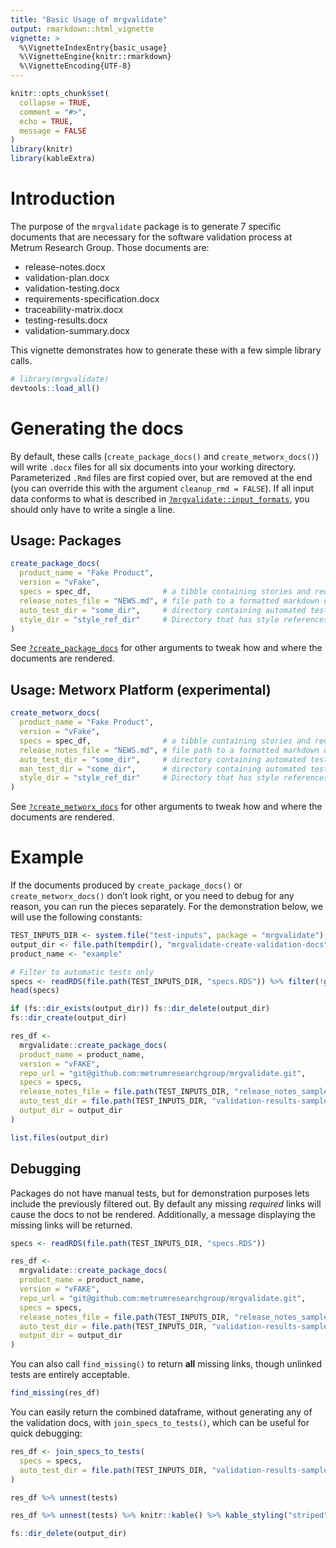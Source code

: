 ```yaml
---
title: "Basic Usage of mrgvalidate"
output: rmarkdown::html_vignette
vignette: >
  %\VignetteIndexEntry{basic_usage}
  %\VignetteEngine{knitr::rmarkdown}
  %\VignetteEncoding{UTF-8}
---
```


```r
knitr::opts_chunk$set(
  collapse = TRUE,
  comment = "#>",
  echo = TRUE,
  message = FALSE
)
library(knitr)
library(kableExtra)
```

# Introduction

The purpose of the `mrgvalidate` package is to generate 7 specific documents that are necessary for the software validation process at Metrum Research Group. Those documents are:

* release-notes.docx
* validation-plan.docx
* validation-testing.docx
* requirements-specification.docx
* traceability-matrix.docx
* testing-results.docx
* validation-summary.docx

This vignette demonstrates how to generate these with a few simple library calls.

```r
# library(mrgvalidate)
devtools::load_all()
```

# Generating the docs

By default, these calls (`create_package_docs()` and `create_metworx_docs()`) will write `.docx` files for all six documents into your working directory. Parameterized `.Rmd` files are first copied over, but are removed at the end (you can override this with the argument `cleanup_rmd = FALSE`). If all input data conforms to what is described in [`?mrgvalidate::input_formats`](https://metrumresearchgroup.github.io/mrgvalidate/reference/input_formats.html), you should only have to write a single a line.

## Usage: Packages

```r
create_package_docs(
  product_name = "Fake Product", 
  version = "vFake", 
  specs = spec_df,                # a tibble containing stories and requirements to validate
  release_notes_file = "NEWS.md", # file path to a formatted markdown doc of release notes.
  auto_test_dir = "some_dir",     # directory containing automated test results
  style_dir = "style_ref_dir"     # Directory that has style references for the generated docx files
)
```

See [`?create_package_docs`](https://metrumresearchgroup.github.io/mrgvalidate/reference/create_package_docs.html) for other arguments to tweak how and where the documents are rendered.

## Usage: Metworx Platform (experimental)

```r
create_metworx_docs(
  product_name = "Fake Product", 
  version = "vFake", 
  specs = spec_df,                # a tibble containing stories and requirements to validate
  release_notes_file = "NEWS.md", # file path to a formatted markdown doc of release notes.
  auto_test_dir = "some_dir",     # directory containing automated test results
  man_test_dir = "some_dir",      # directory containing automated test results
  style_dir = "style_ref_dir"     # Directory that has style references for the generated docx files
)
```

See [`?create_metworx_docs`](https://metrumresearchgroup.github.io/mrgvalidate/reference/create_metworx_docs.html) for other arguments to tweak how and where the documents are rendered.

# Example

If the documents produced by `create_package_docs()` or `create_metworx_docs()` don't look right, or you need to debug for any reason, you can run the pieces separately. For the demonstration below, we will use the following constants:

```r
TEST_INPUTS_DIR <- system.file("test-inputs", package = "mrgvalidate"); print(TEST_INPUTS_DIR)
output_dir <- file.path(tempdir(), "mrgvalidate-create-validation-docs"); print(output_dir)
product_name <- "example"

# Filter to automatic tests only
specs <- readRDS(file.path(TEST_INPUTS_DIR, "specs.RDS")) %>% filter(!grepl("MAN", TestIds))
head(specs)
```

```r
if (fs::dir_exists(output_dir)) fs::dir_delete(output_dir)
fs::dir_create(output_dir)
```

```r
res_df <- 
  mrgvalidate::create_package_docs(
  product_name = product_name,
  version = "vFAKE",
  repo_url = "git@github.com:metrumresearchgroup/mrgvalidate.git",
  specs = specs,
  release_notes_file = file.path(TEST_INPUTS_DIR, "release_notes_sample.md"),
  auto_test_dir = file.path(TEST_INPUTS_DIR, "validation-results-sample"),
  output_dir = output_dir
)
```

```r
list.files(output_dir)
```


## Debugging
Packages do not have manual tests, but for demonstration purposes lets include the previously filtered out. By default any missing *required* links will cause the docs to not be rendered. Additionally, a message displaying the missing links will be returned.
```r
specs <- readRDS(file.path(TEST_INPUTS_DIR, "specs.RDS"))
```

```r
res_df <- 
  mrgvalidate::create_package_docs(
  product_name = product_name,
  version = "vFAKE",
  repo_url = "git@github.com:metrumresearchgroup/mrgvalidate.git",
  specs = specs,
  release_notes_file = file.path(TEST_INPUTS_DIR, "release_notes_sample.md"),
  auto_test_dir = file.path(TEST_INPUTS_DIR, "validation-results-sample"),
  output_dir = output_dir
)
```


You can also call `find_missing()` to return **all** missing links, though unlinked tests are entirely acceptable.
```r
find_missing(res_df)
```

You can easily return the combined dataframe, without generating any of the validation docs, with `join_specs_to_tests()`, which can be useful for quick debugging:

```r
res_df <- join_specs_to_tests(
  specs = specs,
  auto_test_dir = file.path(TEST_INPUTS_DIR, "validation-results-sample")
)
```

```r
res_df %>% unnest(tests)
```

```r
res_df %>% unnest(tests) %>% knitr::kable() %>% kable_styling("striped") %>% scroll_box(width = "100%")
```



```r
fs::dir_delete(output_dir) 
```
